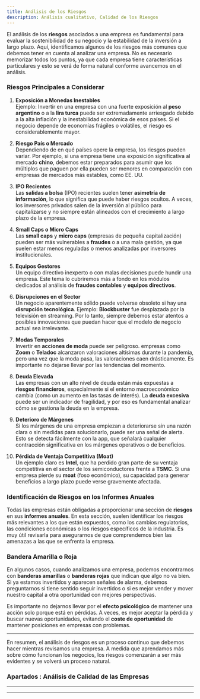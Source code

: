 ```yaml
---
title: Análisis de los Riesgos
description: Análisis cualitativo, Calidad de los Riesgos
---
```



<LinkCard
	title="Back to Calidad"
	href="./guia-valoracion-empresa-paso-3-analisis-calidad"
/>


El análisis de los **riesgos** asociados a una empresa es fundamental para evaluar la sostenibilidad de su negocio y la estabilidad de la inversión a largo plazo. Aquí, identificamos algunos de los riesgos más comunes que debemos tener en cuenta al analizar una empresa. No es necesario memorizar todos los puntos, ya que cada empresa tiene características particulares y esto se verá de forma natural conforme avancemos en el análisis.

### Riesgos Principales a Considerar

1. **Exposición a Monedas Inestables**  
   Ejemplo: Invertir en una empresa con una fuerte exposición al **peso argentino** o a la **lira turca** puede ser extremadamente arriesgado debido a la alta inflación y la inestabilidad económica de esos países. Si el negocio depende de economías frágiles o volátiles, el riesgo es considerablemente mayor.

2. **Riesgo País o Mercado**  
   Dependiendo de en qué países opere la empresa, los riesgos pueden variar. Por ejemplo, si una empresa tiene una exposición significativa al mercado **chino**, debemos estar preparados para asumir que los múltiplos que paguen por ella pueden ser menores en comparación con empresas de mercados más estables, como EE. UU.

3. **IPO Recientes**  
   Las **salidas a bolsa** (IPO) recientes suelen tener **asimetría de información**, lo que significa que puede haber riesgos ocultos. A veces, los inversores privados salen de la inversión al público para capitalizarse y no siempre están alineados con el crecimiento a largo plazo de la empresa.

4. **Small Caps o Micro Caps**  
   Las **small caps** y **micro caps** (empresas de pequeña capitalización) pueden ser más vulnerables a **fraudes** o a una mala gestión, ya que suelen estar menos reguladas o menos analizadas por inversores institucionales.

5. **Equipos Gestores**  
   Un equipo directivo inexperto o con malas decisiones puede hundir una empresa. Este tema lo cubriremos más a fondo en los módulos dedicados al análisis de **fraudes contables** y **equipos directivos**.

6. **Disrupciones en el Sector**  
   Un negocio aparentemente sólido puede volverse obsoleto si hay una **disrupción tecnológica**. Ejemplo: **Blockbuster** fue desplazada por la televisión en streaming. Por lo tanto, siempre debemos estar atentos a posibles innovaciones que puedan hacer que el modelo de negocio actual sea irrelevante.

7. **Modas Temporales**  
   Invertir en **acciones de moda** puede ser peligroso. empresas como **Zoom** o **Teladoc** alcanzaron valoraciones altísimas durante la pandemia, pero una vez que la moda pasa, las valoraciones caen drásticamente. Es importante no dejarse llevar por las tendencias del momento.

8. **Deuda Elevada**  
   Las empresas con un alto nivel de deuda están más expuestas a **riesgos financieros**, especialmente si el entorno macroeconómico cambia (como un aumento en las tasas de interés). La **deuda excesiva** puede ser un indicador de fragilidad, y por eso es fundamental analizar cómo se gestiona la deuda en la empresa.

9. **Deterioro de Márgenes**  
   Si los márgenes de una empresa empiezan a deteriorarse sin una razón clara o sin medidas para solucionarlo, puede ser una señal de alerta. Esto se detecta fácilmente con la app, que señalará cualquier contracción significativa en los márgenes operativos o de beneficios.

10. **Pérdida de Ventaja Competitiva (Moat)**  
   Un ejemplo claro es **Intel**, que ha perdido gran parte de su ventaja competitiva en el sector de los semiconductores frente a **TSMC**. Si una empresa pierde su **moat** (foso económico), su capacidad para generar beneficios a largo plazo puede verse gravemente afectada.

### Identificación de Riesgos en los Informes Anuales

Todas las empresas están obligadas a proporcionar una sección de **riesgos** en sus **informes anuales**. En esta sección, suelen identificar los riesgos más relevantes a los que están expuestos, como los cambios regulatorios, las condiciones económicas o los riesgos específicos de la industria. Es muy útil revisarla para asegurarnos de que comprendemos bien las amenazas a las que se enfrenta la empresa.

### Bandera Amarilla o Roja

En algunos casos, cuando analizamos una empresa, podemos encontrarnos con **banderas amarillas** o **banderas rojas** que indican que algo no va bien. Si ya estamos invertidos y aparecen señales de alarma, debemos preguntarnos si tiene sentido seguir invertidos o si es mejor vender y mover nuestro capital a otra oportunidad con mejores perspectivas.

Es importante no dejarnos llevar por el **efecto psicológico** de mantener una acción solo porque está en pérdidas. A veces, es mejor aceptar la pérdida y buscar nuevas oportunidades, evitando el **coste de oportunidad** de mantener posiciones en empresas con problemas.

---

En resumen, el análisis de riesgos es un proceso continuo que debemos hacer mientras revisamos una empresa. A medida que aprendamos más sobre cómo funcionan los negocios, los riesgos comenzarán a ser más evidentes y se volverá un proceso natural. 


### Apartados : Análisis de Calidad de las Empresas

---

<CardGrid>
	<LinkCard
		title="Calidad de los Ingresos"
  		href="./guia-valoracion-empresa-paso-3-1-analisis-calidad-de-los-ingresos"
	/>
	<LinkCard
		title="Calidad de los Beneficios"
    		href="./guia-valoracion-empresa-paso-3-2-analisis-calidad-de-los-beneficios"
	/>
	<LinkCard
		title="Calidad de los Margenes"
			href="./guia-valoracion-empresa-paso-3-3-analisis-calidad-de-los-margenes"
	/>
	<LinkCard
		title="Calidad de la Rentabilidad y Eficiencia"
  		href="./guia-valoracion-empresa-paso-3-4-analisis-calidad-de-la-rentabilidad-y-eficiencia"
	/>
	<LinkCard
		title="Calidad de los Salud Financiera"
  		href="./guia-valoracion-empresa-paso-3-5-analisis-calidad-de-la-salud-financiera"
	/>
	<LinkCard
		title="Calidad de la Generación de Caja"
  		href="./guia-valoracion-empresa-paso-3-6-analisis-calidad-de-la-generacion-de-caja"
	/>
	<LinkCard
		title="Calidad de los Riesgos"
  		href="./guia-valoracion-empresa-paso-3-7-analisis-calidad-de-los-riesgos"
	/>
</CardGrid>

---